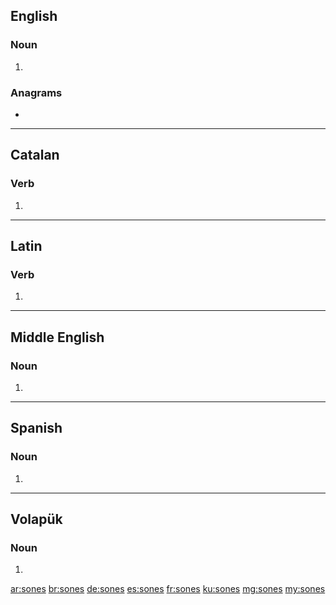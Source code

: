 ==English==

===Noun===
{{head|en|noun plural form}}

# {{plural of|sone|lang=en}}

===Anagrams===
* {{l|en|noses}}

----

==Catalan==

===Verb===
{{head|ca|verb form}}

# {{ca-verb form of|p=2|n=sg|t=pres|m=ind|sonar}}

----

==Latin==

===Verb===
{{la-verb-form|sonēs}}

# {{inflection of|sonō||2|s|pres|actv|subj|lang=la}}

----

==Middle English==

===Noun===
{{head|enm|noun plural form}}

# {{plural of|sone|lang=enm}}

----

==Spanish==

===Noun===
{{head|es|noun form|g=m-p}}

# {{plural of|son|lang=es}}

----

==Volapük==

===Noun===
{{head|vo|noun form}}

# {{inflection of|son||dat|p|lang=vo}}

[[ar:sones]]
[[br:sones]]
[[de:sones]]
[[es:sones]]
[[fr:sones]]
[[ku:sones]]
[[mg:sones]]
[[my:sones]]